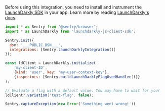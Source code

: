 Before using this integration, you need to install and instrument the [LaunchDarkly SDK](https://www.npmjs.com/package/launchdarkly-js-client-sdk) in your app. Learn more by reading [LaunchDarkly's docs](https://docs.launchdarkly.com/sdk/client-side/javascript).

```javascript
import * as Sentry from '@sentry/browser';
import * as LaunchDarkly from 'launchdarkly-js-client-sdk';

Sentry.init({
  dsn: '___PUBLIC_DSN___',
  integrations: [Sentry.launchDarklyIntegration()]
});

const ldClient = LaunchDarkly.initialize(
    'my-client-ID',
    {kind: 'user', key: 'my-user-context-key'},
    {inspectors: [Sentry.buildLaunchDarklyFlagUsedHandler()]}
);

// Evaluate a flag with a default value. You may have to wait for your client to initialize first.
ldClient?.variation('test-flag', false);

Sentry.captureException(new Error('Something went wrong!'))
```
